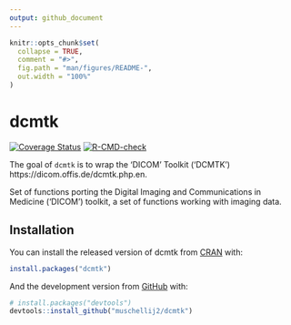 ```yaml
---
output: github_document
---
```


<!-- README.md is generated from README.Rmd. Please edit that file -->

```r
knitr::opts_chunk$set(
  collapse = TRUE,
  comment = "#>",
  fig.path = "man/figures/README-",
  out.width = "100%"
)
```

# dcmtk

<!-- badges: start -->
[![Coverage Status](https://img.shields.io/coveralls/muschellij2/dcmtk.svg)](https://coveralls.io/r/muschellij2/dcmtk?branch=master)
[![R-CMD-check](https://github.com/muschellij2/dcmtk/actions/workflows/R-CMD-check.yaml/badge.svg)](https://github.com/muschellij2/dcmtk/actions/workflows/R-CMD-check.yaml)
<!-- badges: end -->


The goal of `dcmtk` is to wrap the 'DICOM' Toolkit ('DCMTK') https://dicom.offis.de/dcmtk.php.en.

Set of functions porting the Digital Imaging and Communications in Medicine ('DICOM') toolkit, a set of functions working with imaging data.


## Installation

You can install the released version of dcmtk from [CRAN](https://CRAN.R-project.org) with:

``` r
install.packages("dcmtk")
```

And the development version from [GitHub](https://github.com/) with:

``` r
# install.packages("devtools")
devtools::install_github("muschellij2/dcmtk")
```
